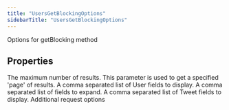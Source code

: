 ```yaml
---
title: "UsersGetBlockingOptions"
sidebarTitle: "UsersGetBlockingOptions"
---
```


Options for getBlocking method

## Properties

<ParamField name="maxResults" type="number">
The maximum number of results.

</ParamField>

<ParamField name="paginationToken" type="string">
This parameter is used to get a specified 'page' of results.

</ParamField>

<ParamField name="userfields" type="string[]">
A comma separated list of User fields to display.

</ParamField>

<ParamField name="expansions" type="string[]">
A comma separated list of fields to expand.

</ParamField>

<ParamField name="tweetfields" type="string[]">
A comma separated list of Tweet fields to display.

</ParamField>

<ParamField name="requestOptions" type="RequestOptions">
Additional request options

</ParamField>
